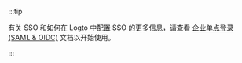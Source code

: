 :::tip

有关 SSO 和如何在 Logto 中配置 SSO 的更多信息，请查看 [企业单点登录 (SAML & OIDC)](/connectors/enterprise-connectors) 文档以开始使用。

:::
